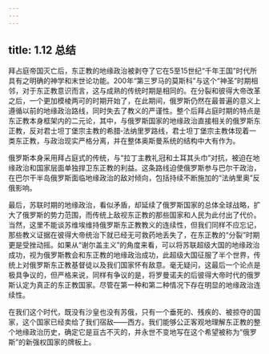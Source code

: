 ```yaml
---
---
---
```

title: 1.12 总结
---



拜占庭帝国灭亡后，东正教的地缘政治被剥夺了它在5至15世纪“千年王国”时代所具有之明确的神学和末世论功能。200年“第三罗马的莫斯科”与这个“神圣”时期相邻，对于东正教意识而言，这与成熟的传统时期是相同的。在分裂和彼得大帝改革之后，一个更加模棱两可的时期开始了，在此期间，俄罗斯仍然在最普遍的意义上遵循以前的地缘政治路线，同时失去了教义的严谨性。整个后拜占庭时期的特点是东正教本身框架内的二元论，其中，与俄罗斯国家的地缘政治直接相关的俄罗斯东正教，反对君士坦丁堡宗主教的希腊‑法纳里罗路线，君士坦丁堡宗主教体现着一类东正教，与政治现实严格分离，并在整体奥斯曼系统的结构中大有作为。

俄罗斯本身采用拜占庭式的传统，与“拉丁主教礼冠和土耳其头巾”对抗，被迫在地缘政治和国家层面单独捍卫东正教的利益。这条路线迫使俄罗斯参与巴尔干政治，在巴尔干半岛俄罗斯面临地缘政治的敌对倾向，包括持续不断施加的“法纳里奥”反俄影响。

最后，苏联时期的地缘政治，看似矛盾，却延续了俄罗斯国家的总体全球战略，扩大了俄罗斯的势力范围，而传统上敌视东正教的那些国家和人民为此付出了代价。当然，这里不能谈苏维埃维持俄罗斯东正教教义的连续性，但我们同样不应忘记，那些教义证据在彼得大帝统治下就已经无可救药地丢失了，在东正教的“分裂”时期更是受挫动摇。如果从“谢尔盖主义”的角度来看，可以将苏联超级大国的地缘政治成功，视为俄罗斯教会和东正教的地缘政治成功，此超级大国征服了半个世界，传统上对俄罗斯东正教基督徒以及我们国家怀有敌意。毫无疑问，这最后一个论点是极具争议的，但严格来说，同样有争议的是，将罗曼诺夫的后彼得大帝时代的俄罗斯认定为真正的东正教国家。尽管在第一种和第二种情况下存在明显的地缘政治连续性。

在我们这个时代，既没有沙皇也没有苏俄，只有一个垂死的、残疾的、被掠夺的国家，这个国家已经卖给了我们宿敌——西方。我们能够公正客观地理解东正教的整个地缘政治历史，确定它是亘古不灭的，并永世不变地写在这个希望被称为“俄罗斯”的新强权国家的牌板上。
